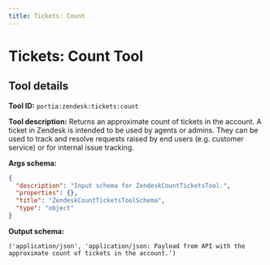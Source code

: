 ```yaml
---
title: Tickets: Count
---
```

<!-- WARNING: This file is auto-generated by generate_tool_docs.py. Do not edit manually. -->


# Tickets: Count Tool

<Intro />

## Tool details
**Tool ID:** `portia:zendesk:tickets:count`

**Tool description:** Returns an approximate count of tickets in the account. A ticket in Zendesk is intended to be used by agents or admins. They can be used to track and resolve requests raised by end users (e.g. customer service) or for internal issue tracking. 

**Args schema:**
```json
{
  "description": "Input schema for ZendeskCountTicketsTool.",
  "properties": {},
  "title": "ZendeskCountTicketsToolSchema",
  "type": "object"
}
```

**Output schema:**
```
('application/json', 'application/json: Payload from API with the approximate count of tickets in the account.')
```
